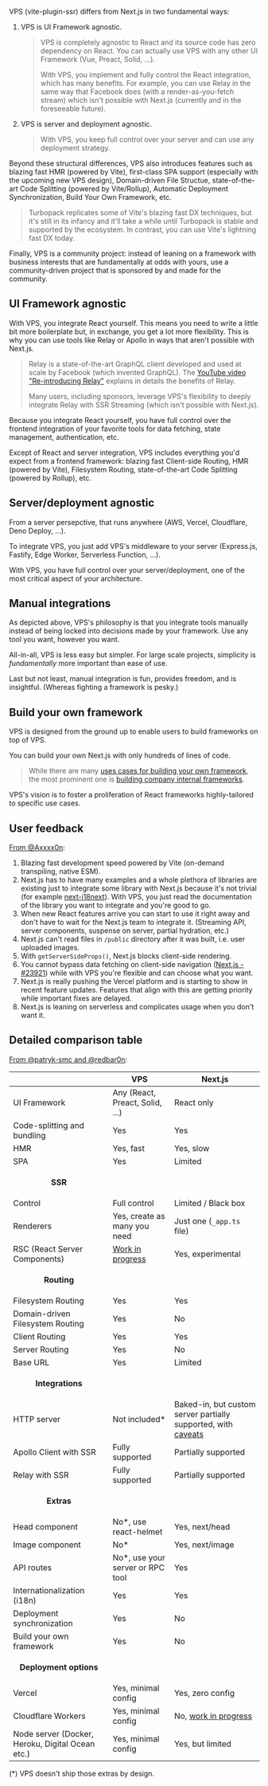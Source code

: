 
VPS (vite-plugin-ssr) differs from Next.js in two fundamental ways:
 1. VPS is UI Framework agnostic.
    > VPS is completely agnostic to React and its source code has zero dependency on React. You can actually use VPS with any other UI Framework (Vue, Preact, Solid, ...).
    >
    > With VPS, you implement and fully control the React integration, which has many benefits. For example, you can use Relay in the same way that Facebook does (with a render-as-you-fetch stream) which isn't possible with Next.js (currently and in the foreseeable future).
 1. VPS is server and deployment agnostic.
    > With VPS, you keep full control over your server and can use any deployment strategy.

Beyond these structural differences,
VPS also introduces features such as blazing fast HMR (powered by Vite), first-class SPA support (especially with the upcoming new VPS design), Domain-driven File Structue, state-of-the-art Code Splitting (powered by Vite/Rollup), Automatic Deployment Synchronization, Build Your Own Framework, etc.

> Turbopack replicates some of Vite's blazing fast DX techniques, but it's still in its infancy and it'll take a while until Turbopack is stable and supported by the ecosystem. In contrast, you can use Vite's lightning fast DX today.

Finally, VPS is a community project: instead of leaning on a framework with business interests that are fundamentally at odds with yours, use a community-driven project that is sponsored by and made for the community.


## UI Framework agnostic

With VPS, you integrate React yourself. This means you need to write a little bit more boilerplate but, in exchange, you get a lot more flexibility. This is why you can use tools like Relay or Apollo in ways that aren't possible with Next.js.

> Relay is a state-of-the-art GraphQL client developed and used at scale by Facebook (which invented GraphQL). The [YouTube video "Re-introducing Relay"](https://www.youtube.com/watch?v=lhVGdErZuN4) explains in details the benefits of Relay.
>
> Many users, including sponsors, leverage VPS's flexibility to deeply integrate Relay with SSR Streaming (which isn't possible with Next.js).

Because you integrate React yourself, you have full control over the frontend integration of your favorite tools for data fetching, state management, authentication, etc.

Except of React and server integration, VPS includes everything you'd expect from a frontend framework: blazing fast Client-side Routing, HMR (powered by Vite), Filesystem Routing, state-of-the-art Code Splitting (powered by Rollup), etc.


## Server/deployment agnostic

From a server persepctive, <Link text="VPS is just a middleware" href="/deploy" /> that runs anywhere (AWS, Vercel, Cloudflare, Deno Deploy, ...).

To integrate VPS, you just add VPS's middleware to your server (Express.js, Fastify, Edge Worker, Serverless Function,  ...).

With VPS, you have full control over your server/deployment, one of the most critical aspect of your architecture.


## Manual integrations

As depicted above, VPS's philosophy is that you integrate tools manually instead of being locked into decisions made by your framework. Use any tool you want, however you want.

All-in-all, VPS is less easy but simpler. For large scale projects, simplicity is *fundamentally* more important than ease of use.

Last but not least, manual integration is fun, provides freedom, and is insightful. (Whereas fighting a framework is pesky.)


## Build your own framework

VPS is designed from the ground up to enable users to build frameworks on top of VPS.

You can build your own Next.js with only hundreds of lines of code.

> While there are many [uses cases for building your own framework](https://vike.land/), the most prominent one is [building company internal frameworks](https://vike.land/#scale).

VPS's vision is to foster a proliferation of React frameworks highly-tailored to specific use cases.


## User feedback

[From @Axxxx0n](https://github.com/brillout/vite-plugin-ssr/issues/158#issuecomment-934224512):

1. Blazing fast development speed powered by Vite (on-demand transpiling, native ESM).
1. Next.js has to have many examples and a whole plethora of libraries are existing just to integrate some library with Next.js because it's not trivial (for example [next-i18next](https://github.com/isaachinman/next-i18next)). With VPS, you just read the documentation of the library you want to integrate and you're good to go.
1. When new React features arrive you can start to use it right away and don't have to wait for the Next.js team to integrate it. (Streaming API, server components, suspense on server, partial hydration, etc.)
1. Next.js can't read files in `/public` directory after it was built, i.e. user uploaded images.
1. With `getServerSideProps()`, Next.js blocks client-side rendering.
1. You cannot bypass data fetching on client-side navigation ([Next.js - 	&#35;23921](https://github.com/vercel/next.js/discussions/23921)) while with VPS you're flexible and can choose what you want.
1. Next.js is really pushing the Vercel platform and is starting to show in recent feature updates. Features that align with this are getting priority while important fixes are delayed.
1. Next.js is leaning on serverless and complicates usage when you don't want it.


## Detailed comparison table

[From @patryk-smc and @redbar0n](https://github.com/brillout/vite-plugin-ssr/issues/158#issuecomment-1250068578):

|                                                                 | VPS                                                        | Next.js                       |
| --------------------------------------------------------------- | ---------------------------------------------------------- | ----------------------------- |
| UI Framework                                                    | Any (React, Preact, Solid, ...)                            | React only                    |
| Code-splitting and bundling                                     | Yes                                                        | Yes                           |
| HMR                                                             | Yes, fast                                                  | Yes, slow                     |
| SPA                                                             | Yes                                                        | Limited                       |
| <p align="center">**SSR**</p>                                                             |                                                            |                               |
| Control                                                         | Full control                                               | Limited / Black box                      |
| Renderers                                                       | Yes, create as many you need                               | Just one (`_app.ts` file)      |
| RSC (React Server Components) | [Work in progress](https://github.com/Shopify/hydrogen/discussions/2225#discussioncomment-3854516) | Yes, experimental |
| <p align="center">**Routing**</p>                                                        |                                                            |                               |
| Filesystem Routing                                              | Yes                                                        | Yes                           |
| Domain-driven Filesystem Routing                                | Yes                                                        | No                            |
| Client Routing                                                  | Yes                                                        | Yes                           |
| Server Routing                                                  | Yes                                                        | No                            |
| Base URL                                                        | Yes                                                        | Limited                       |
| <p align="center">**Integrations**</p>                                                    |                                                            |                               |
HTTP server | Not included* | Baked-in, but custom server partially supported, with [caveats](https://stackoverflow.com/a/70945468/380607) |
| Apollo Client with SSR                                          | Fully supported                                            | Partially supported           |
| Relay with SSR                                                  | Fully supported                                            | Partially supported           |
| <p align="center">**Extras**</p> |                                                            |                               |
| Head component                                                  | No*, use react-helmet                                       | Yes, next/head                |
| Image component                                                 | No*                                                         | Yes, next/image               |
| API routes                                                      | No*, use your server or RPC tool                                       | Yes                           |
| Internationalization (i18n)                                     | Yes                                                         | Yes                           |
| Deployment synchronization                                                            | Yes                                                         | No                            |
| Build your own framework                                        | Yes                                                         | No                            |
| <p align="center">**Deployment options**</p>                                              |                                                            |                               |
| Vercel                                                          | Yes, minimal config                                        | Yes, zero config              |
| Cloudflare Workers                                              | Yes, minimal config                                        | No, [work in progress](https://github.com/vercel/next.js/discussions/34179#discussioncomment-3578259)                            |
| Node server (Docker, Heroku, Digital Ocean etc.)                | Yes, minimal config                                        | Yes, but limited              |

(\*) VPS doesn't ship those extras by design.
